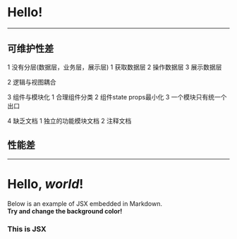 
<Head>
  <title>为什么需要重构</title>
</Head>

# Hello!

---

## 可维护性差
1 没有分层(数据层，业务层，展示层)
  1 获取数据层
  2 操作数据层
  3 展示数据层

2 逻辑与视图耦合

3 组件与模块化
   1 合理组件分类
   2 组件state props最小化
   3 一个模块只有统一个出口

4 缺乏文档
  1 独立的功能模块文档
  2 注释文档

## 性能差

----
# Hello, *world*!

Below is an example of JSX embedded in Markdown. <br /> **Try and change
the background color!**

<div style={{ padding: '20px', backgroundColor: 'tomato' }}>
  <h3>This is JSX</h3>
</div>
